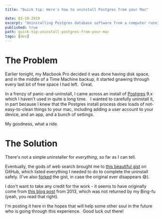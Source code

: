 ```yaml
---
title: "Quick tip: Here's how to uninstall Postgres from your Mac"

date: 03-19-2019
excerpt: "Uninstalling Postgres database software from a computer running MacOS isn't super straightforward - this is what I found helpful."
published: true
path: quick-tip-uninstall-postgres-from-your-mac
tags: [dev]
---
```


# The Problem

Earlier tonight, my Macbook Pro decided it was done having disk space, and in the middle of a Time Machine backup, it started gnawing through every last bit of free space I had left.  Great.

In a frenzy of panic-and-uninstall, I came across an install of [Postgres](https://www.postgresql.org/) 9.x which I haven't used in quite a long time.   I wanted to carefully uninstall it, in part because I knew that the Postgres install process does loads of not-easy-to-clean things to your mac, including adding a user account to your device, and an app, and a bunch of settings.

My goodness, what a ride.

# The Solution

There's not a simple uninstaller for _everything_, so far as I can tell.

Eventually, the gods of web search brought me to [this beautiful gist](https://gist.github.com/Atlas7/b1a40a2ffd85728b33e7) on GitHub, which listed everything I needed to do to complete the uninstall safely. (I've also [forked](https://gist.github.com/mbifulco/1e44a2e9b7e3bd784f01ef5a138da829) the gist, in case the original ever disappears 😅).

I don't want to take any credit for the work - it seems to have originally come from [this blog post](https://hzchirs-blog.logdown.com/posts/142678-how-completely-uninstall-postgresql-9x-on-mac-osx) from 2013, which was not returned by my Bing-fu (yeah, you read that right).  

I'm posting it here in the hopes that will help some other soul in the future who is going through this experience.  Good luck out there!

